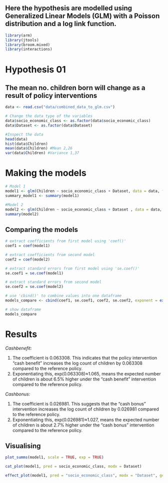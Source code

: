 ## Here the hypothesis are modelled using Generalized Linear Models (GLM) with a Poisson distribution and a log link function.


```r
library(arm)
library(jtools)
library(broom.mixed)
library(interactions)
```

# Hypothesis 01 #
## The mean no. children born will change as a result of policy interventions
```r
data <- read.csv("data/combined_data_to_glm.csv")

# Change the data type of the variables
data$socio_economic_class <- as.factor(data$socio_economic_class)
data$Dataset <- as.factor(data$Dataset)
```

```r
#Inspect the data
head(data)
hist(data$Children)
mean(data$Children) #Mean 2,26
var(data$Children) #Variance 1,37
```

# Making the models
```r
# Model 1
model1 <- glm(Children ~ socio_economic_class + Dataset, data = data, family = poisson(link = "log"))
summary_model1 <- summary(model1)

#Model 2
model2 <- glm(Children ~ socio_economic_class + Dataset , data = data, family = quasipoisson(link = "log"))
summary(model2)

```

## Comparing the models ##
```r
# extract coefficients from first model using 'coef()'
coef1 = coef(model1)

# extract coefficients from second model
coef2 = coef(model2)

# extract standard errors from first model using 'se.coef()'
se.coef1 = se.coef(model1)

# extract standard errors from second model
se.coef2 = se.coef(model2)

# use 'cbind()' to combine values into one dataframe
models_compare <- cbind(coef1, se.coef1, coef2, se.coef2, exponent = exp(coef1))

# show dataframe
models_compare

```

# Results

_Cashbenefit:_

1.
The coefficient is 0.063308. This indicates that the policy intervention "cash benefit" increases the log count of children by 0.063308
compared to the reference policy.
2.
Exponentiating this, exp(0.063308)≈1.065, means the expected number of children is about 6.5% higher under the "cash benefit" intervention 
compared to the reference policy.

_Cashbonus:_

1. 
The coefficient is 0.026981. This suggests that the "cash bonus" intervention increases the log count of children by 0.026981 
compared to the reference policy.
2. 
Exponentiating this, exp(0.026981)≈1.027, means the expected number of children is about 2.7% higher under the "cash bonus" intervention
compared to the reference policy.

## Visualising
```r
plot_summs(model1, scale = TRUE, exp = TRUE)

````

```r
cat_plot(model1, pred = socio_economic_class, modx = Dataset)
```

```r
effect_plot(model1, pred = "socio_economic_class", modx = "Dataset", geom = "line", plot.points = TRUE)
```




